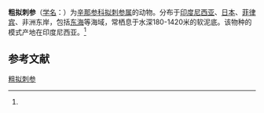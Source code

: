 {{Speciesbox
| name = 粗拟刺参
| status = 
| status_system = 
| image = 
| genus = Pseudostichopus
| species = trachus
| authority = (Sluiter, 1901)<ref name='id12634'>{{cite web| url =http://www.bioinfo.cn/db05/BjdwSpecies.php?action=view&id=12634| title =粗拟刺参| work =《中国动物物种编目数据库》| publisher =中国科学院微生物研究所| author =中国科学院动物研究所| accessdate =2009-04-28| deadurl =yes| archiveurl =https://web.archive.org/web/20160305101044/http://www.bioinfo.cn/db05/BjdwSpecies.php?action=view&id=12634| archivedate =2016-03-05}}</ref>
}}

'''粗拟刺参'''（[[学名|学名]]：{{lang|la|''Pseudostichopus trachus''}}）为[[辛那参科|辛那参科]][[拟刺参属|拟刺参属]]的动物。分布于[[印度尼西亚|印度尼西亚]]、[[日本|日本]]、[[菲律宾|菲律宾]]、非洲东岸，包括[[东海|东海]]等海域，常栖息于水深180-1420米的软泥底。该物种的模式产地在印度尼西亚。<ref name='id12634'/>

== 参考文献 ==
{{reflist}}

{{Wikispecies|Pseudostichopus trachus}}
{{Taxonbar|from=Q15226229}}

[[Category:拟刺参属|粗拟刺参]]


{{海参小作品}}